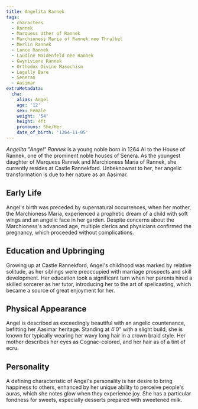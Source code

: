```yaml
---
title: Angelita Rannek
tags:
  - characters
  - Rannek
  - Marquess Uther of Rannek
  - Marchioness Maria of Rannek nee Thralbel
  - Merlin Rannek
  - Lance Rannek
  - Laudine Maidenfeld nee Rannek
  - Gwyniviere Rannek
  - Orthodox Divine Masochism
  - Legally Bare
  - Seneran
  - Aasimar
extraMetadata:
  cha:
    alias: Angel
    age: '12'
    sex: Female
    weight: '54'
    height: 4ft
    pronouns: She/Her
    date_of_birth: '1264-11-05'
---
```



_Angelita "Angel" Rannek_ is a young noble born in 1264 AI to the House of
Rannek, one of the prominent noble houses of Senera. As the youngest daughter of
Marquess Rannek and Marchioness Maria of Rannek, she currently resides at Castle
Rannekford. Unbeknownst to her, her angelic transformation is due to her nature
as an Aasimar.

## Early Life

Angel's birth was preceded by supernatural occurrences, when her mother, the
Marchioness Maria, experienced a prophetic dream of a child with soft wings and
an angelic face in her garden. Despite concerns about the Marchioness's advanced
age, multiple clerics and physicians confirmed the pregnancy, which proceeded
without complications.

## Education and Upbringing

Growing up at Castle Rannekford, Angel's childhood was marked by relative
solitude, as her siblings were preoccupied with marriage prospects and skill
development. Her education took a significant turn when her parents hired a
skilled sorcerer as her tutor, introducing her to the art of spellcasting, which
became a source of great enjoyment for her.

## Physical Appearance

Angel is described as exceedingly beautiful with an angelic countenance,
befitting her Aasimar heritage. Standing at 4'0" with a slight build, she is
known for typically wearing her wavy long hair in a crown braid style. Her
mother describes her eyes as Cognac-colored, and her hair as of a tint of ecru.

## Personality

A defining characteristic of Angel's personality is her desire to bring
happiness to others, enhanced by her unique ability to perceive people's auras,
which she notes glow when they experience joy. She has a particular fondness for
sweets, especially desserts prepared with sweetened milk.
